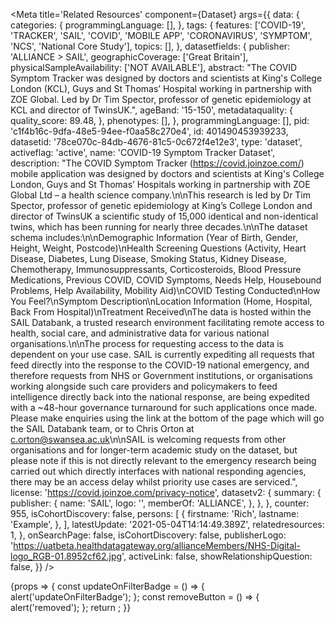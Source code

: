 
<Meta
	title='Related Resources'
	component={Dataset}
	args={{
		data: {
			categories: {
				programmingLanguage: [],
			},
			tags: {
				features: ['COVID-19', 'TRACKER', 'SAIL', 'COVID', 'MOBILE APP', 'CORONAVIRUS', 'SYMPTOM', 'NCS', 'National Core Study'],
				topics: [],
			},
			datasetfields: {
				publisher: 'ALLIANCE > SAIL',
				geographicCoverage: ['Great Britain'],
				physicalSampleAvailability: ['NOT AVAILABLE'],
				abstract:
					"The COVID Symptom Tracker was designed by doctors and scientists at King's College London (KCL), Guys and St Thomas’ Hospital working in partnership with ZOE Global. Led by Dr Tim Spector, professor of genetic epidemiology at KCL and director of TwinsUK.",
				ageBand: '15-150',
				metadataquality: {
					quality_score: 89.48,
				},
				phenotypes: [],
			},
			programmingLanguage: [],
			pid: 'c1f4b16c-9dfa-48e5-94ee-f0aa58c270e4',
			id: 401490453939233,
			datasetid: '78ce070c-84db-4676-81c5-0c672f4e12e3',
			type: 'dataset',
			activeflag: 'active',
			name: 'COVID-19 Symptom Tracker Dataset',
			description:
				"The COVID Symptom Tracker (https://covid.joinzoe.com/) mobile application was designed by doctors and scientists at King's College London, Guys and St Thomas’ Hospitals working in partnership with ZOE Global Ltd – a health science company.\n\nThis research is led by Dr Tim Spector, professor of genetic epidemiology at King’s College London and director of TwinsUK a scientific study of 15,000 identical and non-identical twins, which has been running for nearly three decades.\n\nThe dataset schema includes:\n\nDemographic Information (Year of Birth, Gender, Height, Weight, Postcode)\nHealth Screening Questions (Activity, Heart Disease, Diabetes, Lung Disease, Smoking Status, Kidney Disease, Chemotherapy, Immunosuppressants, Corticosteroids, Blood Pressure Medications, Previous COVID, COVID Symptoms, Needs Help, Housebound Problems, Help Availability, Mobility Aid)\nCOVID Testing Conducted\nHow You Feel?\nSymptom Description\nLocation Information (Home, Hospital, Back From Hospital)\nTreatment Received\nThe data is hosted within the SAIL Databank, a trusted research environment facilitating remote access to health, social care, and administrative data for various national organisations.\n\nThe process for requesting access to the data is dependent on your use case. SAIL is currently expediting all requests that feed directly into the response to the COVID-19 national emergency, and therefore requests from NHS or Government institutions, or organisations working alongside such care providers and policymakers to feed intelligence directly back into the national response, are being expedited with a ~48-hour governance turnaround for such applications once made. Please make enquiries using the link at the bottom of the page which will go the SAIL Databank team, or to Chris Orton at c.orton@swansea.ac.uk\n\nSAIL is welcoming requests from other organisations and for longer-term academic study on the dataset, but please note if this is not directly relevant to the emergency research being carried out which directly interfaces with national responding agencies, there may be an access delay whilst priority use cases are serviced.",
			license: 'https://covid.joinzoe.com/privacy-notice',
			datasetv2: {
				summary: {
					publisher: {
						name: 'SAIL',
						logo: '',
						memberOf: 'ALLIANCE',
					},
				},
			},
			counter: 955,
			isCohortDiscovery: false,
			persons: [
				{
					firstname: 'Rich',
					lastname: 'Example',
				},
			],
			latestUpdate: '2021-05-04T14:14:49.389Z',
			relatedresources: 1,
		},
		onSearchPage: false,
		isCohortDiscovery: false,
		publisherLogo: 'https://uatbeta.healthdatagateway.org/allianceMembers/NHS-Digital-logo_RGB-01.8952cf62.jpg',
		activeLink: false,
		showRelationshipQuestion: false,
	}}
/>

<Canvas>
	<Story name='Dataset'>
		{props => {
			const updateOnFilterBadge = () => {
				alert('updateOnFilterBadge');
			};
			const removeButton = () => {
				alert('removed');
			};
			return <Dataset {...props} updateOnFilterBadge={updateOnFilterBadge} removeButton={removeButton} />;
		}}
	</Story>
</Canvas>

